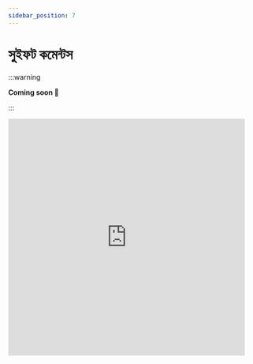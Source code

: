 ```yaml
---
sidebar_position: 7
---
```


# সুইফট কমেন্টস

:::warning

**Coming soon 🙂**

:::

<iframe
  src="https://giphy.com/embed/fnDY3C9MKukcER71r7"
  width="480"
  height="480"
  frameBorder="0"
  class="giphy-embed"
  allowFullScreen
></iframe>
